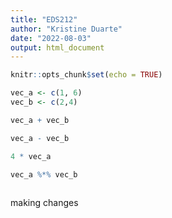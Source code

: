 ```yaml
---
title: "EDS212"
author: "Kristine Duarte"
date: "2022-08-03"
output: html_document
---
```


```r
knitr::opts_chunk$set(echo = TRUE)
```

```r
vec_a <- c(1, 6)
vec_b <- c(2,4)

vec_a + vec_b

vec_a - vec_b

4 * vec_a

vec_a %*% vec_b
 
```

making changes



